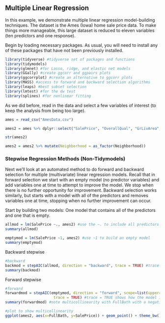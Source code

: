 ## Multiple Linear Regression
In this example, we demonstrate multiple linear regression model-building techniques. The dataset is the Ames (Iowa) home sale price data. To make things more manageable, this large dataset is reduced to eleven variables (ten predictors and one response).  

Begin by loading necessary packages. As usual, you will need to install any of these packages that have not been previously installed.    
```{r}
library(tidyverse) #tidyverse set of packages and functions
library(tidymodels)
library(glmnet) #for Lasso, ridge, and elastic net models 
library(GGally) #create ggcorr and ggpairs plots
library(ggcorrplot) #create an alternative to ggcorr plots
library(MASS) #access to forward and backward selection algorithms
library(leaps) #best subset selection
library(lmtest) #for the dw test
library(splines) #for nonlinear fitting
```

As we did before, read in the data and select a few variables of interest (to keep the analysis from being too large).     
```{r}
ames = read_csv("AmesData.csv")
```

```{r}
ames2 = ames %>% dplyr::select("SalePrice", "OverallQual", "GrLivArea", "GarageCars", "GarageArea", "TotalBsmtSF", "1stFlrSF", "FullBath", "YearBuilt", "YearRemodAdd", "TotRmsAbvGrd", "Neighborhood")
```

```{r}
str(ames2)
```


```{r}
ames2 = ames2 %>% mutate(Neighborhood = as_factor(Neighborhood))
```

### Stepwise Regression Methods (Non-Tidymodels)
Next we'll look at an automated method to do forward and backward selection for multiple (multivariate) linear regression models. Recall that in forward selection we start with an empty model (no predictor variables) and add variables one at time to attempt to improve the model. We stop when there is no further opportunity for improvement. Backward selection works similarly, but starts with a model with all of the predictors and removes variables one at time, stopping when no further improvement can occur.  

Start by building two models: One model that contains all of the predictors and one that is empty.
```{R}
allmod = lm(SalePrice ~., ames2) #use the ~. to include all predictors rather than typing them all in
summary(allmod)

emptymod = lm(SalePrice ~1, ames2) #use ~1 to build an empty model 
summary(emptymod)
```

Backward stepwise  
```{r}
#backward
backmod = stepAIC(allmod, direction = "backward", trace = TRUE) #trace = TRUE shows how the model is built (which variables are removed)
summary(backmod)
```

Forward stepwise
```{r}
#forward
forwardmod = stepAIC(emptymod, direction = "forward", scope=list(upper=allmod,lower=emptymod),
                      trace = TRUE) #trace = TRUE shows how the model is built (which variables                                       are added)
summary(forwardmod) #note multicollinearity with FullBath with a negative coefficient

#plot to show multicollinearity
ggplot(ames2, aes(x=FullBath, y=SalePrice)) + geom_point() + theme_bw()
```






